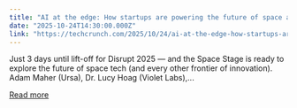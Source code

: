 ```yaml
---
title: "AI at the edge: How startups are powering the future of space at TechCrunch Disrupt 2025"
date: "2025-10-24T14:30:00.000Z"
link: "https://techcrunch.com/2025/10/24/ai-at-the-edge-how-startups-are-powering-the-future-of-space-at-techcrunch-disrupt-2025/"
---
```


Just 3 days until lift-off for Disrupt 2025 — and the Space Stage is ready to explore the future of space tech (and every other frontier of innovation). Adam Maher (Ursa), Dr. Lucy Hoag (Violet Labs),...

[Read more](https://techcrunch.com/2025/10/24/ai-at-the-edge-how-startups-are-powering-the-future-of-space-at-techcrunch-disrupt-2025/)

